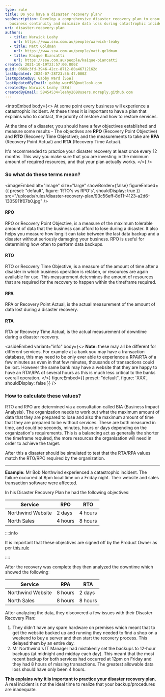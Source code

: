 ```yaml
---
type: rule
title: Do you have a disaster recovery plan?
seoDescription: Develop a comprehensive disaster recovery plan to ensure
  business continuity and minimize data loss during catastrophic incidents.
uri: disaster-recovery-plan
authors:
  - title: Warwick Leahy
    url: https://www.ssw.com.au/people/warwick-leahy
  - title: Matt Goldman
    url: https://www.ssw.com.au/people/matt-goldman
  - title: Kaique Biancatti
    url: https://ssw.com.au/people/kaique-biancatti
created: 2021-10-19T23:57:00.000Z
guid: 0668c3fd-3946-42cc-8712-80a46712162d
lastUpdated: 2024-07-28T23:56:47.000Z
lastUpdatedBy: Gabby Ward [SSW]
lastUpdatedByEmail: gabby.ward98@outlook.com
createdBy: Warwick Leahy [SSW]
createdByEmail: 58454534+leahy268@users.noreply.github.com
---
```

<introEmbed
  body={<>
At some point every business will experience a catastrophic incident. At these times it is important to have a plan that explains who to contact, the priority of restore and how to restore services.

At the time of a disaster, you should have a few objectives established and measure some results - The objectives are **RPO** (Recovery Point Objective) and **RTO** (Recovery Time Objective); and the measurements to take are **RPA** (Recovery Point Actual) and **RTA** (Recovery Time Actual).

It's recommended to practice your disaster recovery at least once every 12 months. This way you make sure that you are investing in the minimum amount of required resources, and that your plan actually works.
  </>}
/>
### So what do these terms mean?


<imageEmbed
  alt="Image"
  size="large"
  showBorder={false}
  figureEmbed={{
    preset: "default",
    figure: 'RTO\'s vs RPO\'s',
    shouldDisplay: true
  }}
  src="/uploads/rules/disaster-recovery-plan/93c56eff-8d11-4123-a2d6-1305911f07b0.jpg"
/>

#### RPO

RPO or Recovery Point Objective, is a measure of the maximum tolerable amount of data that the business can afford to lose during a disaster. It also helps you measure how long it can take between the last data backup and a disaster without seriously damaging your business. RPO is useful for determining how often to perform data backups.

#### RTO

RTO or Recovery Time Objective, is a measure of the amount of time after a disaster in which business operation is retaken, or resources are again available for use. This measurement determines the amount of resources that are required for the recovery to happen within the timeframe required.

#### RPA

RPA or Recovery Point Actual, is the actual measurement of the amount of data lost during a disaster recovery.

#### RTA

RTA or Recovery Time Actual, is the actual measurement of downtime during a disaster recovery.

<asideEmbed
  variant="info"
  body={<>
    **Note:** these may all be different for different services. For example at a bank you may have a transaction database, this may need to be only ever able to experience a RPA\RTA of a few minutes as even in that few minutes, thousands of transactions could be lost. However the same bank may have a website that they are happy to have an RTA\RPA of several hours as this is much less critical to the banks overall operation.
  </>}
  figureEmbed={{
    preset: "default",
    figure: 'XXX',
    shouldDisplay: false
  }}
/>

### How to calculate these values?

RTO and RPO are determined via a consultation called BIA (Business Impact Analysis). The organization needs to work out what the maximum amount of data that they are prepared to lose and also the maximum amount of time that they are prepared to be without services. These are both measured in time, and could be seconds, minutes, hours or days depending on the organization's requirements. This is a balancing act as generally the shorter the timeframe required, the more resources the organisation will need in order to achieve the target.

After this a disaster should be simulated to test that the RTA/RPA values match the RTO/RPO required by the organization.

- - -

**Example:** Mr Bob Northwind experienced a catastrophic incident. The failure occurred at 8pm local time on a Friday night. Their website and sales transaction software were affected.

In his Disaster Recovery Plan he had the following objectives:

| Service           | RPO     | RTO     |
| ----------------- | ------- | ------- |
| Northwind Website | 2 days  | 4 hours |
| North Sales       | 4 hours | 8 hours |

::::info

It is important that these objectives are signed off by the Product Owner as per [this rule](/do-you-ask-clients-to-initial-your-work)

::::

After the recovery was complete they then analyzed the downtime which showed the following:

| Service           | RPA     | RTA     |
| ----------------- | ------- | ------- |
| Northwind Website | 8 hours | 2 days  |
| North Sales       | 8 hours | 8 hours |

After analyzing the data, they discovered a few issues with their Disaster Recovery Plan:

1. They didn't have any spare hardware on premises which meant that to get the website backed up and running they needed to find a shop on a weekend to buy a server and then start the recovery process. This delayed them by an entire day.
2. Mr Northwind's IT Manager had mistakenly set the backups to 12-hour backups (at midnight and midday each day). This meant that the most recent backup for both services had occurred at 12pm on Friday and they had 8 hours of missing transactions. The greatest allowable data loss should have only been 4 hours.

**This explains why it is important to practice your disaster recovery plan.** A real incident is not the ideal time to realize that your backup/procedures are inadequate.
